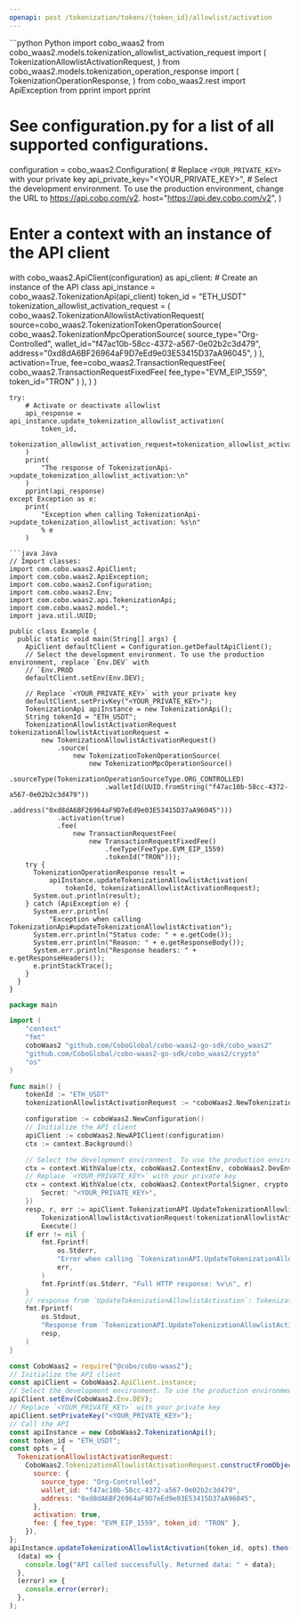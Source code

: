 ```yaml
---
openapi: post /tokenization/tokens/{token_id}/allowlist/activation
---
```


<RequestExample>
```python Python
import cobo_waas2
from cobo_waas2.models.tokenization_allowlist_activation_request import (
    TokenizationAllowlistActivationRequest,
)
from cobo_waas2.models.tokenization_operation_response import (
    TokenizationOperationResponse,
)
from cobo_waas2.rest import ApiException
from pprint import pprint

# See configuration.py for a list of all supported configurations.
configuration = cobo_waas2.Configuration(
    # Replace `<YOUR_PRIVATE_KEY>` with your private key
    api_private_key="<YOUR_PRIVATE_KEY>",
    # Select the development environment. To use the production environment, change the URL to https://api.cobo.com/v2.
    host="https://api.dev.cobo.com/v2",
)
# Enter a context with an instance of the API client
with cobo_waas2.ApiClient(configuration) as api_client:
    # Create an instance of the API class
    api_instance = cobo_waas2.TokenizationApi(api_client)
    token_id = "ETH_USDT"
    tokenization_allowlist_activation_request = (
        cobo_waas2.TokenizationAllowlistActivationRequest(
            source=cobo_waas2.TokenizationTokenOperationSource(
                cobo_waas2.TokenizationMpcOperationSource(
                    source_type="Org-Controlled",
                    wallet_id="f47ac10b-58cc-4372-a567-0e02b2c3d479",
                    address="0xd8dA6BF26964aF9D7eEd9e03E53415D37aA96045",
                )
            ),
            activation=True,
            fee=cobo_waas2.TransactionRequestFee(
                cobo_waas2.TransactionRequestFixedFee(
                    fee_type="EVM_EIP_1559", token_id="TRON"
                )
            ),
        )
    )

    try:
        # Activate or deactivate allowlist
        api_response = api_instance.update_tokenization_allowlist_activation(
            token_id,
            tokenization_allowlist_activation_request=tokenization_allowlist_activation_request,
        )
        print(
            "The response of TokenizationApi->update_tokenization_allowlist_activation:\n"
        )
        pprint(api_response)
    except Exception as e:
        print(
            "Exception when calling TokenizationApi->update_tokenization_allowlist_activation: %s\n"
            % e
        )

```
```java Java
// Import classes:
import com.cobo.waas2.ApiClient;
import com.cobo.waas2.ApiException;
import com.cobo.waas2.Configuration;
import com.cobo.waas2.Env;
import com.cobo.waas2.api.TokenizationApi;
import com.cobo.waas2.model.*;
import java.util.UUID;

public class Example {
  public static void main(String[] args) {
    ApiClient defaultClient = Configuration.getDefaultApiClient();
    // Select the development environment. To use the production environment, replace `Env.DEV` with
    // `Env.PROD
    defaultClient.setEnv(Env.DEV);

    // Replace `<YOUR_PRIVATE_KEY>` with your private key
    defaultClient.setPrivKey("<YOUR_PRIVATE_KEY>");
    TokenizationApi apiInstance = new TokenizationApi();
    String tokenId = "ETH_USDT";
    TokenizationAllowlistActivationRequest tokenizationAllowlistActivationRequest =
        new TokenizationAllowlistActivationRequest()
            .source(
                new TokenizationTokenOperationSource(
                    new TokenizationMpcOperationSource()
                        .sourceType(TokenizationOperationSourceType.ORG_CONTROLLED)
                        .walletId(UUID.fromString("f47ac10b-58cc-4372-a567-0e02b2c3d479"))
                        .address("0xd8dA6BF26964aF9D7eEd9e03E53415D37aA96045")))
            .activation(true)
            .fee(
                new TransactionRequestFee(
                    new TransactionRequestFixedFee()
                        .feeType(FeeType.EVM_EIP_1559)
                        .tokenId("TRON")));
    try {
      TokenizationOperationResponse result =
          apiInstance.updateTokenizationAllowlistActivation(
              tokenId, tokenizationAllowlistActivationRequest);
      System.out.println(result);
    } catch (ApiException e) {
      System.err.println(
          "Exception when calling TokenizationApi#updateTokenizationAllowlistActivation");
      System.err.println("Status code: " + e.getCode());
      System.err.println("Reason: " + e.getResponseBody());
      System.err.println("Response headers: " + e.getResponseHeaders());
      e.printStackTrace();
    }
  }
}

```
```go Go
package main

import (
	"context"
	"fmt"
	coboWaas2 "github.com/CoboGlobal/cobo-waas2-go-sdk/cobo_waas2"
	"github.com/CoboGlobal/cobo-waas2-go-sdk/cobo_waas2/crypto"
	"os"
)

func main() {
	tokenId := "ETH_USDT"
	tokenizationAllowlistActivationRequest := *coboWaas2.NewTokenizationAllowlistActivationRequest(coboWaas2.TokenizationTokenOperationSource{TokenizationMpcOperationSource: coboWaas2.NewTokenizationMpcOperationSource(coboWaas2.TokenizationOperationSourceType("Org-Controlled"), "f47ac10b-58cc-4372-a567-0e02b2c3d479", "0xd8dA6BF26964aF9D7eEd9e03E53415D37aA96045")}, true, coboWaas2.TransactionRequestFee{TransactionRequestEvmEip1559Fee: coboWaas2.NewTransactionRequestEvmEip1559Fee("9000000000000", "1000000000000", coboWaas2.FeeType("Fixed"), "ETH")})

	configuration := coboWaas2.NewConfiguration()
	// Initialize the API client
	apiClient := coboWaas2.NewAPIClient(configuration)
	ctx := context.Background()

	// Select the development environment. To use the production environment, replace coboWaas2.DevEnv with coboWaas2.ProdEnv
	ctx = context.WithValue(ctx, coboWaas2.ContextEnv, coboWaas2.DevEnv)
	// Replace `<YOUR_PRIVATE_KEY>` with your private key
	ctx = context.WithValue(ctx, coboWaas2.ContextPortalSigner, crypto.Ed25519Signer{
		Secret: "<YOUR_PRIVATE_KEY>",
	})
	resp, r, err := apiClient.TokenizationAPI.UpdateTokenizationAllowlistActivation(ctx, tokenId).
		TokenizationAllowlistActivationRequest(tokenizationAllowlistActivationRequest).
		Execute()
	if err != nil {
		fmt.Fprintf(
			os.Stderr,
			"Error when calling `TokenizationAPI.UpdateTokenizationAllowlistActivation``: %v\n",
			err,
		)
		fmt.Fprintf(os.Stderr, "Full HTTP response: %v\n", r)
	}
	// response from `UpdateTokenizationAllowlistActivation`: TokenizationOperationResponse
	fmt.Fprintf(
		os.Stdout,
		"Response from `TokenizationAPI.UpdateTokenizationAllowlistActivation`: %v\n",
		resp,
	)
}

```
```javascript JavaScript
const CoboWaas2 = require("@cobo/cobo-waas2");
// Initialize the API client
const apiClient = CoboWaas2.ApiClient.instance;
// Select the development environment. To use the production environment, replace `Env.DEV` with `Env.PROD`
apiClient.setEnv(CoboWaas2.Env.DEV);
// Replace `<YOUR_PRIVATE_KEY>` with your private key
apiClient.setPrivateKey("<YOUR_PRIVATE_KEY>");
// Call the API
const apiInstance = new CoboWaas2.TokenizationApi();
const token_id = "ETH_USDT";
const opts = {
  TokenizationAllowlistActivationRequest:
    CoboWaas2.TokenizationAllowlistActivationRequest.constructFromObject({
      source: {
        source_type: "Org-Controlled",
        wallet_id: "f47ac10b-58cc-4372-a567-0e02b2c3d479",
        address: "0xd8dA6BF26964aF9D7eEd9e03E53415D37aA96045",
      },
      activation: true,
      fee: { fee_type: "EVM_EIP_1559", token_id: "TRON" },
    }),
};
apiInstance.updateTokenizationAllowlistActivation(token_id, opts).then(
  (data) => {
    console.log("API called successfully. Returned data: " + data);
  },
  (error) => {
    console.error(error);
  },
);

```
</RequestExample>